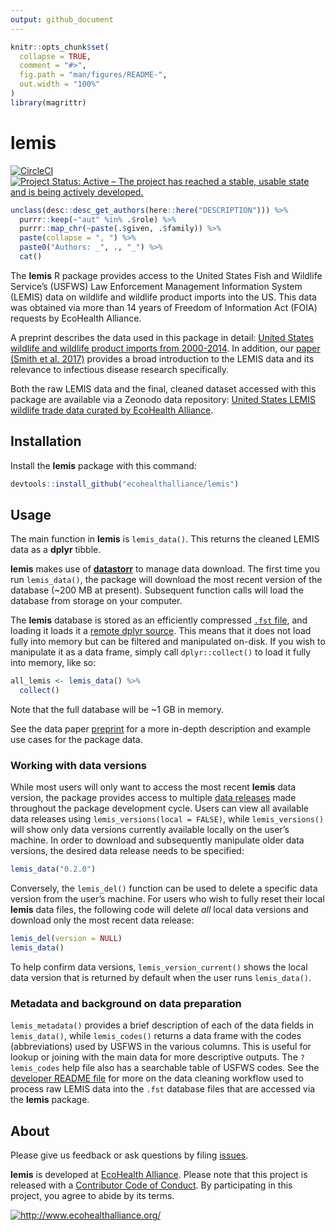 ```yaml
---
output: github_document
---
```


<!-- README.md is generated from README.Rmd. Please edit that file -->

```r
knitr::opts_chunk$set(
  collapse = TRUE,
  comment = "#>",
  fig.path = "man/figures/README-",
  out.width = "100%"
)
library(magrittr)
```

# lemis

<!-- badges: start -->

[![CircleCI](https://circleci.com/gh/ecohealthalliance/lemis.svg?style=shield&circle-token=23cd13e8d5276a8100a83984982d065d1773fd77)](https://circleci.com/gh/ecohealthalliance/lemis)
[![Project Status: Active – The project has reached a stable, usable state and is being actively developed.](https://www.repostatus.org/badges/latest/active.svg)](https://www.repostatus.org/#active)

<!-- badges: end -->

```r
unclass(desc::desc_get_authors(here::here("DESCRIPTION"))) %>% 
  purrr::keep(~"aut" %in% .$role) %>% 
  purrr::map_chr(~paste(.$given, .$family)) %>% 
  paste(collapse = ", ") %>% 
  paste0("Authors: _", ., "_") %>% 
  cat()
```

The **lemis** R package provides access to the United States Fish and Wildlife Service's (USFWS) Law Enforcement Management Information System (LEMIS) data on wildlife and wildlife product imports into the US. This data was obtained via more than 14 years of Freedom of Information Act (FOIA) requests by EcoHealth Alliance.

A preprint describes the data used in this package in detail: [United States wildlife and wildlife product imports from 2000-2014](https://doi.org/10.1101/780197). In addition, our [paper (Smith et al. 2017)](https://doi.org/10.1007/s10393-017-1211-7) provides a broad introduction to the LEMIS data and its relevance to infectious disease research specifically.

Both the raw LEMIS data and the final, cleaned dataset accessed with this package are available via a Zeonodo data repository: [United States LEMIS wildlife trade data curated by EcoHealth Alliance](https://doi.org/10.5281/zenodo.3387661). 

## Installation

Install the **lemis** package with this command:

```r
devtools::install_github("ecohealthalliance/lemis")
```

## Usage

The main function in **lemis** is `lemis_data()`. This returns the cleaned LEMIS data as a **dplyr** tibble.

**lemis** makes use of [**datastorr**](https://github.com/ropenscilabs/datastorr) to manage data download. The first time you run `lemis_data()`, the package will download the most recent version of the database (~200 MB at present). Subsequent function calls will load the database from storage on your computer.

The **lemis** database is stored as an efficiently compressed [`.fst` file](https://github.com/fstpackage/fst), and loading it loads it a [remote dplyr source](https://github.com/krlmlr/fstplyr). This means that it does not load fully into memory but can be filtered and manipulated on-disk. If you wish to manipulate it as a data frame, simply call `dplyr::collect()` to load it fully into memory, like so:

```r
all_lemis <- lemis_data() %>% 
  collect()
```

Note that the full database will be ~1 GB in memory.

See the data paper [preprint](https://doi.org/10.1101/780197) for a more in-depth description and example use cases for the package data.

### Working with data versions

While most users will only want to access the most recent **lemis** data version, the package provides access to multiple [data releases](https://github.com/ecohealthalliance/lemis/releases) made throughout the package development cycle. Users can view all available data releases using `lemis_versions(local = FALSE)`, while `lemis_versions()` will show only data versions currently available locally on the user's machine. In order to download and subsequently manipulate older data versions, the desired data release needs to be specified:

```r
lemis_data("0.2.0")
```

Conversely, the `lemis_del()` function can be used to delete a specific data version from the user's machine. For users who wish to fully reset their local **lemis** data files, the following code will delete *all* local data versions and download only the most recent data release:

```r
lemis_del(version = NULL)
lemis_data()
```

To help confirm data versions, `lemis_version_current()` shows the local data version that is returned by default when the user runs `lemis_data()`.

### Metadata and background on data preparation

`lemis_metadata()` provides a brief description of each of the data fields in `lemis_data()`, while `lemis_codes()` returns a data frame with the codes (abbreviations) used by USFWS in the various columns. This is useful for lookup or joining with the main data for more descriptive outputs. The `?lemis_codes` help file also has a searchable table of USFWS codes. See the [developer README file](https://github.com/ecohealthalliance/lemis/tree/master/data-raw/README.md) for more on the data cleaning workflow used to process raw LEMIS data into the `.fst` database files that are accessed via the **lemis** package.

## About

Please give us feedback or ask questions by filing [issues](https://github.com/ecohealthalliance/lemis/issues).

**lemis** is developed at [EcoHealth Alliance](https://github.com/ecohealthalliance). Please note that this project is released with a [Contributor Code of Conduct](CODE_OF_CONDUCT.md). By participating in this project, you agree to abide by its terms.

[![http://www.ecohealthalliance.org/](inst/figs/eha-footer.png)](http://www.ecohealthalliance.org/)
